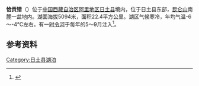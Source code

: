 {{ViewTibetanScript}}
{{Infobox_lake
 |湖泊名稱 =恰贡错
 |湖泊照片 = 
 |湖泊照片標題 = 
 |測深圖 =
 |測深圖標題 =
 |湖泊所在地 = [[中国|中国]][[西藏|西藏]]
 |座標 = {{coord |34|26|N|82|20|E|display=inline,title|scale:500000_type:waterbody_region:CN}}
 |湖泊類別 = [[咸水湖|咸水湖]]
 |流入 =
 |流出 = 
 |集水區面積 =
 |集水區國家 =
 |湖泊長度 =7.3公里
 |湖泊闊度 = 最大4.4公里<br />平均3.07公里
 |湖泊面積 =22.4平方公里
 |平均深度 = 
 |最深深度 = 
 |水體體積 = 
 |湖水停留時間 =
 |湖岸線長度 =
 |海拔高度 = 5094米
 |湖中島嶼 =
 |湖邊城鎮 =
}}
{{Location map
 |China Tibet Ngari
 |mark=<!--dot-->Blue pog.svg
 |lat_deg=34|lat_min=26|lat_sec =
 |lon_deg=82|lon_min=20|lon_sec =
 |caption=恰贡错在[[西藏|西藏]]的位置。
 |position=right
 |width=350
 |float=right
}}
'''恰贡错'''（{{bo|z=བྱ་སྒོང་མཚོ|w=bya sgong mtsho|t=Jagong Tso}}）位于[[中国|中国]][[西藏自治区|西藏自治区]][[阿里地区|阿里地区]][[日土县|日土县]]境内，位于日土县东部，[[昆仑山|昆仑山]]南麓一盆地内。湖面海拔5094米，面积22.4平方公里。湖区气候寒冷，年均气温-6～-4℃左右。有一[[时令河|时令河]]于每年的5～9月注入<ref>{{cite book zh |author=王苏民 窦鸿身 |title=中国湖泊志 |format=M |edition=1 |location=北京 |publisher=科学出版社 |date=1998|pages=451|id= ISBN 7-03-006706-1}}</ref>。
==参考资料==
{{Reflist}}

[[Category:日土县湖泊|Category:日土县湖泊]]